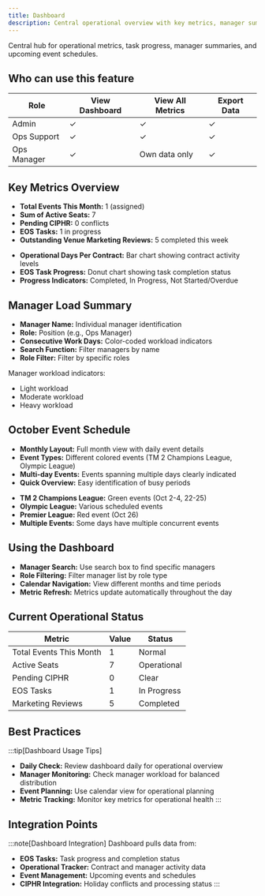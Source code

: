 ```yaml
---
title: Dashboard
description: Central operational overview with key metrics, manager summaries, and event schedules
---
```




Central hub for operational metrics, task progress, manager summaries, and upcoming event schedules.

## Who can use this feature

| Role | View Dashboard | View All Metrics | Export Data |
|------|----------------|------------------|-------------|
| Admin | ✓ | ✓ | ✓ |
| Ops Support | ✓ | ✓ | ✓ |
| Ops Manager | ✓ | Own data only | ✓ |

## Key Metrics Overview

<Accordion>
  <AccordionItem title="Operational Statistics" icon="tabler:chart-bar">
    <ul>
      <li><strong>Total Events This Month:</strong> 1 (assigned)</li>
      <li><strong>Sum of Active Seats:</strong> 7</li>
      <li><strong>Pending CIPHR:</strong> 0 conflicts</li>
      <li><strong>EOS Tasks:</strong> 1 in progress</li>
      <li><strong>Outstanding Venue Marketing Reviews:</strong> 5 completed this week</li>
    </ul>
  </AccordionItem>

  <AccordionItem title="Charts and Analytics" icon="tabler:chart-line">
    <ul>
      <li><strong>Operational Days Per Contract:</strong> Bar chart showing contract activity levels</li>
      <li><strong>EOS Task Progress:</strong> Donut chart showing task completion status</li>
      <li><strong>Progress Indicators:</strong> Completed, In Progress, Not Started/Overdue</li>
    </ul>
  </AccordionItem>
</Accordion>

## Manager Load Summary

<Accordion>
  <AccordionItem title="Manager Overview Table" icon="tabler:users">
    <ul>
      <li><strong>Manager Name:</strong> Individual manager identification</li>
      <li><strong>Role:</strong> Position (e.g., Ops Manager)</li>
      <li><strong>Consecutive Work Days:</strong> Color-coded workload indicators</li>
      <li><strong>Search Function:</strong> Filter managers by name</li>
      <li><strong>Role Filter:</strong> Filter by specific roles</li>
    </ul>
  </AccordionItem>

  <AccordionItem title="Current Manager Status" icon="tabler:traffic-lights">
    <p>Manager workload indicators:</p>
    <ul>
      <li><Badge text="1 Day" variant="success" /> Light workload</li>
      <li><Badge text="2 Days" variant="success" /> Moderate workload</li>
      <li><Badge text="5 Days" variant="danger" /> Heavy workload</li>
    </ul>
  </AccordionItem>
</Accordion>

## October Event Schedule

<Accordion>
  <AccordionItem title="Calendar View" icon="tabler:calendar">
    <ul>
      <li><strong>Monthly Layout:</strong> Full month view with daily event details</li>
      <li><strong>Event Types:</strong> Different colored events (TM 2 Champions League, Olympic League)</li>
      <li><strong>Multi-day Events:</strong> Events spanning multiple days clearly indicated</li>
      <li><strong>Quick Overview:</strong> Easy identification of busy periods</li>
    </ul>
  </AccordionItem>

  <AccordionItem title="Event Categories" icon="tabler:tags">
    <ul>
      <li><strong>TM 2 Champions League:</strong> Green events (Oct 2-4, 22-25)</li>
      <li><strong>Olympic League:</strong> Various scheduled events</li>
      <li><strong>Premier League:</strong> Red event (Oct 26)</li>
      <li><strong>Multiple Events:</strong> Some days have multiple concurrent events</li>
    </ul>
  </AccordionItem>
</Accordion>

## Using the Dashboard

<Accordion>
  <AccordionItem title="Navigation and Filtering" icon="tabler:filter">
    <ul>
      <li><strong>Manager Search:</strong> Use search box to find specific managers</li>
      <li><strong>Role Filtering:</strong> Filter manager list by role type</li>
      <li><strong>Calendar Navigation:</strong> View different months and time periods</li>
      <li><strong>Metric Refresh:</strong> Metrics update automatically throughout the day</li>
    </ul>
  </AccordionItem>
</Accordion>

## Current Operational Status

| Metric | Value | Status |
|--------|-------|--------|
| Total Events This Month | 1 | Normal |
| Active Seats | 7 | Operational |
| Pending CIPHR | 0 | Clear |
| EOS Tasks | 1 | In Progress |
| Marketing Reviews | 5 | Completed |

## Best Practices

:::tip[Dashboard Usage Tips]
- **Daily Check:** Review dashboard daily for operational overview
- **Manager Monitoring:** Check manager workload for balanced distribution
- **Event Planning:** Use calendar view for operational planning
- **Metric Tracking:** Monitor key metrics for operational health
:::

## Integration Points

:::note[Dashboard Integration]
Dashboard pulls data from:
- **EOS Tasks:** Task progress and completion status
- **Operational Tracker:** Contract and manager activity data
- **Event Management:** Upcoming events and schedules
- **CIPHR Integration:** Holiday conflicts and processing status
:::
